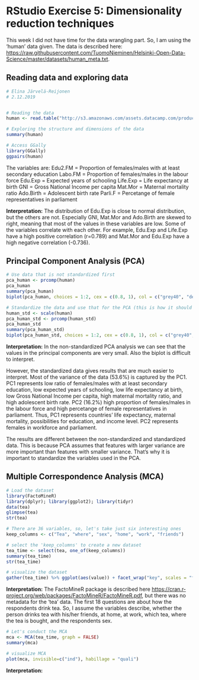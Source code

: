 # RStudio Exercise 5: Dimensionality reduction techniques

This week I did not have time for the data wrangling part. So, I am using the 'human' data given.
The data is described here: <https://raw.githubusercontent.com/TuomoNieminen/Helsinki-Open-Data-Science/master/datasets/human_meta.txt>.

## Reading data and exploring data

```r
# Elina Järvelä-Reijonen
# 2.12.2019


# Reading the data
human <- read.table("http://s3.amazonaws.com/assets.datacamp.com/production/course_2218/datasets/human2.txt", sep=",", header=TRUE)

# Exploring the structure and dimensions of the data
summary(human)

# Access GGally
library(GGally)
ggpairs(human)

```

The variables are:
Edu2.FM = Proportion of females/males with at least secondary education
Labo.FM = Proportion of females/males in the labour force
Edu.Exp = Expected years of schooling
Life.Exp = Life expectancy at birth
GNI = Gross National Income per capita
Mat.Mor = Maternal mortality ratio
Ado.Birth = Adolescent birth rate 
Parli.F = Percetange of female representatives in parliament

**Interpretation:** The distribution of Edu.Exp is close to normal distribution, but the others are not. Especially GNI, Mat.Mor and Ado.Birth are skewed to right, meaning that most of the values in these variables are low. Some of the variables correlate with each other. For example, Edu.Exp and Life.Exp have a high positive correlation (r=0.789) and Mat.Mor and Edu.Exp have a high negative correlation (-0.736).

## Principal Component Analysis (PCA)

```r
# Use data that is not standardized first
pca_human <- prcomp(human)
pca_human
summary(pca_human)
biplot(pca_human, choices = 1:2, cex = c(0.8, 1), col = c("grey40", "deeppink2"))

# Standardize the data and use that for the PCA (this is how it should be done)
human_std <- scale(human)
pca_human_std <- prcomp(human_std)
pca_human_std
summary(pca_human_std)
biplot(pca_human_std, choices = 1:2, cex = c(0.8, 1), col = c("grey40", "deeppink2"))

```

**Interpretation:** In the non-standardized PCA analysis we can see that the values in the principal components are very small. Also the biplot is difficult to interpret. 

However, the standardized data gives results that are much easier to interpret. Most of the variance of the data (53.6%) is captured by the PC1. PC1 represents low ratio of females/males with at least secondary education, low expected years of schooling, low life expectancy at birth, low Gross National Income per capita, high maternal mortality ratio, and high adolescent birth rate. PC2 (16.2%) high proportion of females/males in the labour force and high percetange of female representatives in parliament. Thus, PC1 represents countries' life expectancy, maternal mortality, possibilities for education, and income level. PC2 represents females in workforce and parliament. 

The results are different between the non-standardized and standardized data. This is because PCA assumes that features with larger variance are more important than features with smaller variance. That's why it is important to standardize the variables used in the PCA.

## Multiple Correspondence Analysis (MCA)

```r
# Load the dataset
library(FactoMineR)
library(dplyr); library(ggplot2); library(tidyr)
data(tea)
glimpse(tea)
str(tea)
```

```r
# There are 36 variables, so, let's take just six interesting ones
keep_columns <- c("Tea", "where", "sex", "home", "work", "friends")

# select the 'keep_columns' to create a new dataset
tea_time <- select(tea, one_of(keep_columns))
summary(tea_time)
str(tea_time)

# visualize the dataset
gather(tea_time) %>% ggplot(aes(value)) + facet_wrap("key", scales = "free") + geom_bar() + theme(axis.text.x = element_text(angle = 45, hjust = 1, size = 8))


```

**Interpretation:** The FactoMineR package is described here <https://cran.r-project.org/web/packages/FactoMineR/FactoMineR.pdf>, but there was no metadata for the 'tea' data. The first 18 questions are about how the respondents drink tea. So, I assume the variables describe, whether the person drinks tea with his/her friends, at home, at work, which tea, where the tea is bought, and the respondents sex.

```r
# Let's conduct the MCA
mca <- MCA(tea_time, graph = FALSE)
summary(mca)

# visualize MCA
plot(mca, invisible=c("ind"), habillage = "quali")


```

**Interpretation:** 

